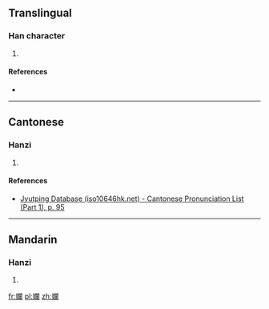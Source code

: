 ==Translingual==

===Han character===
{{Han char|rn=38|rad=女|as=17|sn=20|four=|canj=女日弓田 (VANW)|ids=⿰[[女]][[闌]]}}

# {{defn|Han|sort=女17}}

====References====
* {{Han ref|kx=0274.080|dkj=06892|dj=0542.250|hdz=21090.150|uh=5B44|ud=23364}}

----

==Cantonese==

===Hanzi===
{{yue-hanzi|jyut=[[laan5]]|y=laan5}}

# {{defn|lang=yue|sort=女17}}

====References====
* [http://www.iso10646hk.net/jp/document/download.jsp Jyutping Database (iso10646hk.net) - Cantonese Pronunciation List (Part 1), p. 95]

----

==Mandarin==

===Hanzi===
{{cmn-hanzi|pin=[[lǎn]] ([[lan3]])|wg=lan<sup>3</sup>}}

# {{defn|lang=cmn|sort=女17}}

[[fr:孄]]
[[pl:孄]]
[[zh:孄]]